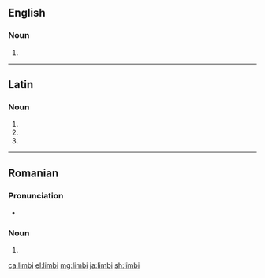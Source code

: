 ==English==

===Noun===
{{head|en|noun plural form}}

# {{plural of|limbus|lang=en}}

----

==Latin==

===Noun===
{{la-noun-form|limbī}}

# {{inflection of|limbus||nom|p|lang=la}}
# {{inflection of|limbus||gen|s|lang=la}}
# {{inflection of|limbus||voc|p|lang=la}}

----

==Romanian==

===Pronunciation===
* {{IPA|[ˈlimbi]|lang=ro}}

===Noun===
{{head|ro|noun form|g=f-p}}

# {{plural of|limbă|lang=ro}}

[[ca:limbi]]
[[el:limbi]]
[[mg:limbi]]
[[ja:limbi]]
[[sh:limbi]]